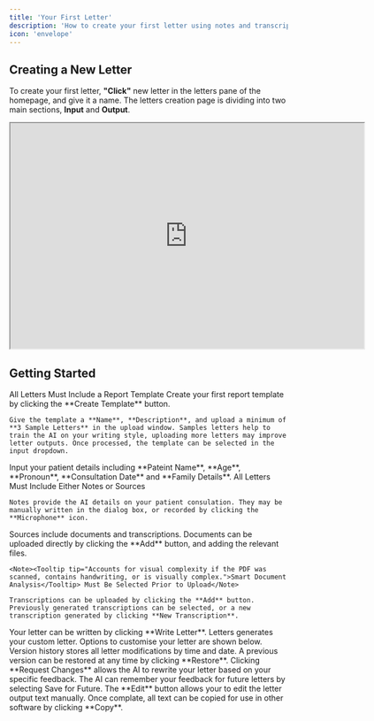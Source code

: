 ```yaml
---
title: 'Your First Letter'
description: 'How to create your first letter using notes and transcriptions.'
icon: 'envelope'
---
```


## Creating a New Letter
To create your first letter, **"Click"** new letter in the letters pane of the homepage, and give it a name. The letters creation page is dividing into two main sections, <Tooltip tip="Letter inputs control the information that we use to create your custom letter.">**Input** </Tooltip> and <Tooltip tip="This is where letters generates your custom letter. There are options to customsie the output and export it.">**Output**.</Tooltip>

<frame>
<iframe width="640" height="408" src="https://www.loom.com/embed/1751030d5b154826996fa33c833e0197?sid=281d9d2d-4c0b-461f-8378-4d7e16e3aeaf"></iframe>
</frame>

## Getting Started

<Steps>
  <Step title="Report Template">
  <Note>All Letters Must Include a <Tooltip tip="Report templates allow the AI to learn your writing style and write reports that are structured to sound like you.">Report Template</Tooltip></Note>
    Create your first report template by clicking the **Create Template** button.

    Give the template a **Name**, **Description**, and upload a minimum of **3 Sample Letters** in the upload window. Samples letters help to train the AI on your writing style, uploading more letters may improve letter outputs. Once processed, the template can be selected in the input dropdown.
  </Step>
  <Step title="Patient Details">
    Input your patient details including **Pateint Name**, **Age**, **Pronoun**, **Consultation Date** and **Family Details**.
  </Step>
  <Step title="Notes">
    <Note>All Letters Must Include Either Notes or Sources</Note>

    Notes provide the AI details on your patient consulation. They may be manually written in the dialog box, or recorded by clicking the **Microphone** icon.
  </Step>
  <Step title="Sources">
    Sources include <Tooltip tip="Documents include prewritten patient information such as handwritten notes and digital PDFs">documents</Tooltip> and <Tooltip tip="Patient information transcribed from previous audio recordings">transcriptions</Tooltip>. Documents can be uploaded directly by clicking the **Add** button, and adding the relevant files.

    <Note><Tooltip tip="Accounts for visual complexity if the PDF was scanned, contains handwriting, or is visually complex.">Smart Document Analysis</Tooltip> Must Be Selected Prior to Upload</Note>

    Transcriptions can be uploaded by clicking the **Add** button. Previously generated transcriptions can be selected, or a new transcription generated by clicking **New Transcription**.

  </Step>
  <Step title="Writing Your Letter">
  Your letter can be written by clicking **Write Letter**.
  </Step>

<Step title="Letter Outputs">
  Letters generates your custom letter. Options to customise your letter are shown below.
  <AccordionGroup>
  <Accordion title="Version History" icon="clock">
    Version history stores all letter modifications by time and date. A previous version can be restored at any time by clicking **Restore**.
  </Accordion>

  <Accordion title="Requesting Changes" icon="pencil">
    Clicking **Request Changes** allows the AI to rewrite your letter based on your specific feedback. The AI can remember your feedback for future letters by selecting <Tooltip tip="Your requested change will be used when writing future letters">Save for Future</Tooltip>.
  </Accordion>

  <Accordion title="Editing and Exporting Your Letter" icon="paper-plane">
    The **Edit** button allows your to edit the letter output text manually. Once complate, all text can be copied for use in other software by clicking **Copy**. 
  </Accordion>
</AccordionGroup>
  </Step>
</Steps>


